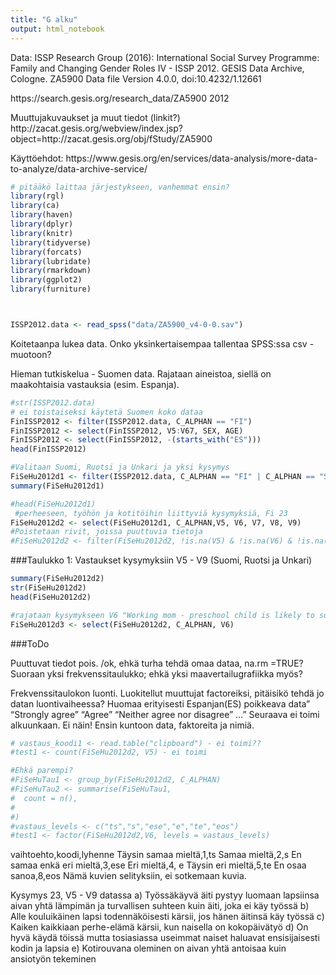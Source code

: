 ```yaml
---
title: "G alku"
output: html_notebook
---
```

Data:
ISSP Research Group (2016): International Social Survey Programme: Family and Changing Gender Roles IV - ISSP 2012. GESIS Data Archive, Cologne. ZA5900 Data file Version 4.0.0, doi:10.4232/1.12661

https://search.gesis.org/research_data/ZA5900 2012

Muuttujakuvaukset ja muut tiedot (linkit?)
http://zacat.gesis.org/webview/index.jsp?object=http://zacat.gesis.org/obj/fStudy/ZA5900

Käyttöehdot:
https://www.gesis.org/en/services/data-analysis/more-data-to-analyze/data-archive-service/

```r
# pitääkö laittaa järjestykseen, vanhemmat ensin?
library(rgl)
library(ca)
library(haven)
library(dplyr)
library(knitr)
library(tidyverse)
library(forcats)
library(lubridate)
library(rmarkdown)
library(ggplot2)
library(furniture)



ISSP2012.data <- read_spss("data/ZA5900_v4-0-0.sav")
```
Koitetaanpa lukea data. Onko yksinkertaisempaa tallentaa SPSS:ssa csv - muotoon?

Hieman tutkiskelua - Suomen data. Rajataan aineistoa, siellä on maakohtaisia vastauksia (esim. Espanja).
```r
#str(ISSP2012.data)
# ei toistaiseksi käytetä Suomen koko dataa
FinISSP2012 <- filter(ISSP2012.data, C_ALPHAN == "FI")
FinISSP2012 <- select(FinISSP2012, V5:V67, SEX, AGE)
FinISSP2012 <- select(FinISSP2012, -(starts_with("ES")))
head(FinISSP2012)
```

```r
#Valitaan Suomi, Ruotsi ja Unkari ja yksi kysymys
FiSeHu2012d1 <- filter(ISSP2012.data, C_ALPHAN == "FI" | C_ALPHAN == "SE" | C_ALPHAN == "HU"  )
summary(FiSeHu2012d1)

#head(FiSeHu2012d1)
 #perheeseen, työhön ja kotitöihin liittyviä kysymyksiä, Fi 23
FiSeHu2012d2 <- select(FiSeHu2012d1, C_ALPHAN,V5, V6, V7, V8, V9)
#Poistetaan rivit, joissa puuttuvia tietoja
#FiSeHu2012d2 <- filter(FiSeHu2012d2, !is.na(V5) & !is.na(V6) & !is.na(V7) & !is.na(V8) & !is.na(V9))
```


###Taulukko 1: Vastaukset kysymyksiin V5 - V9 (Suomi, Ruotsi ja Unkari)
```r
summary(FiSeHu2012d2)
str(FiSeHu2012d2)
head(FiSeHu2012d2)

#rajataan kysymykseen V6 "Working mom - preschool child is likely to suffer", 1-5 sa - sd
FiSeHu2012d3 <- select(FiSeHu2012d2, C_ALPHAN, V6)
```

###ToDo

Puuttuvat tiedot pois. /ok, ehkä turha tehdä omaa dataa, na.rm =TRUE?
Suoraan yksi frekvenssitaulukko; ehkä yksi maavertailugrafiikka myös?

Frekvenssitaulokon luonti. Luokitellut muuttujat factoreiksi, pitäisikö tehdä jo datan luontivaiheessa? Huomaa erityisesti Espanjan(ES) poikkeava data" "Strongly agree" "Agree" "Neither agree nor disagree" ..."
Seuraava ei toimi alkuunkaan.
Ei näin! Ensin kuntoon data, faktoreita ja nimiä.

```r
# vastaus_koodi1 <- read.table("clipboard") - ei toimi??
#test1 <- count(FiSeHu2012d2, V5) - ei toimi

#Ehkä parempi?
#FiSeHuTau1 <- group_by(FiSeHu2012d2, C_ALPHAN)
#FiSeHuTau2 <- summarise(FiSeHuTau1,
#  count = n(),
#
#)
#vastaus_levels <- c("ts","s","ese","e","te","eos")
#test1 <- factor(FiSeHu2012d2,V6, levels = vastaus_levels)

```

vaihtoehto,koodi,lyhenne
Täysin samaa mieltä,1,ts
Samaa mieltä,2,s
En samaa enkä eri mieltä,3,ese
Eri mieltä,4, e
Täysin eri mieltä,5,te
En osaa sanoa,8,eos
Nämä kuvien selityksiin, ei sotkemaan kuvia.

Kysymys 23, V5 - V9 datassa
a) Työssäkäyvä äiti pystyy luomaan lapsiinsa aivan yhtä lämpimän ja turvallisen suhteen kuin äiti, joka ei käy työssä 
b) Alle kouluikäinen lapsi todennäköisesti kärsii, jos hänen äitinsä käy työssä 
c) Kaiken kaikkiaan perhe-elämä kärsii, kun naisella on kokopäivätyö 
d) On hyvä käydä töissä mutta tosiasiassa useimmat naiset haluavat ensisijaisesti kodin ja lapsia 
e) Kotirouvana oleminen on aivan yhtä antoisaa kuin ansiotyön tekeminen 

